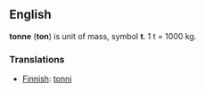 ==English==
'''tonne''' ('''ton''') is unit of mass, symbol '''t'''. 1 t = 1000 kg.

===Translations===

*[[Finnish]]: [[tonni]]